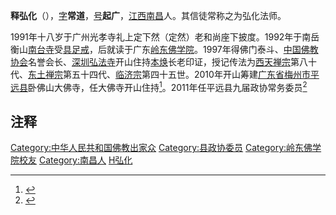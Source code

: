 {{like-resume|time=2015-04-13T05:28:13+00:00}}
<!-- 檔案不存在 [[File:IMG_6046.JPG|缩略图]] -->
'''释弘化'''（{{bd|1973年|7月2日|}}），[[表字|字]]'''常道'''，[[号|号]]'''起广'''，[[江西|江西]][[南昌|南昌]]人。其信徒常称之为弘化法师。

1991年十八岁于广州光孝寺礼上定下然（定然）老和尚座下披度。1992年于南岳衡山[[南台寺|南台寺]]受[[具足戒|具足戒]]，后就读于广东[[岭东佛学院|岭东佛学院]]。1997年得佛门泰斗、[[中国佛教协会|中国佛教协会]]名誉会长、[[弘法寺_(深圳)|深圳弘法寺]]开山住持[[本焕|本焕]]长老印证，授记传法为[[西天禅宗|西天禅宗]]第八十代、[[东土禅宗|东土禅宗]]第五十四代、[[临济宗|临济宗]]第四十五世。2010年开山筹建[[广东省|广东省]][[梅州市|梅州市]][[平远县|平远县]]卧佛山大佛寺，任大佛寺开山住持<ref>{{cite web |url=http://www.pydfs.com/E_ReadNews.asp?NewsID=457 |title=存档副本 |accessdate=2015-04-13 |deadurl=yes |archiveurl=https://web.archive.org/web/20150413063122/http://www.pydfs.com/E_ReadNews.asp?NewsID=457 |archivedate=2015-04-13 }}</ref>。2011年任平远县九届政协常务委员<ref>{{Cite web |url=http://pyzx.pingyuan.gov.cn/E_ReadNews.asp?NewsID=171 |title=存档副本 |access-date=2015-04-13 |archive-url=https://web.archive.org/web/20160304222231/http://pyzx.pingyuan.gov.cn/E_ReadNews.asp?NewsID=171 |archive-date=2016-03-04 |dead-url=yes }}</ref>

== 注释 ==

{{Reflist|2}}

[[Category:中华人民共和国佛教出家众|Category:中华人民共和国佛教出家众]]
[[Category:县政协委员|Category:县政协委员]]
[[Category:岭东佛学院校友|Category:岭东佛学院校友]]
[[Category:南昌人|Category:南昌人]]
[[Category:釋姓|H弘化]]
